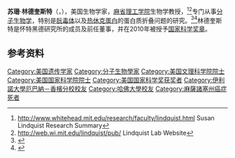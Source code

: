 {{Infobox scientist
|name              = 苏珊·林德奎斯特<br/>Susan Lindquist
|image             = Professor_Susan_Lindquist_ForMemRS.jpg
|caption           = Susan Lindquist
|birth_date        = {{Birth date|1949|06|05}}
|birth_place       = {{USA}}[[伊利諾伊州|伊利諾伊州]][[芝加哥|芝加哥]]
|death_date        = {{Death date and age|2016|10|27|1949|06|05}}
|death_place       = {{USA}}[[麻薩諸塞州|麻薩諸塞州]][[波士頓|波士頓]]
|residence         =
|citizenship       =
|nationality       = {{USA}}
|ethnicity         =
|field             = [[分子生物学|分子生物学]]
|work_institutions = [[Whitehead_Institute|Whitehead Institute]]<br/>[[Massachusetts_Institute_of_Technology|MIT]]<br>[[University_of_Chicago|University of Chicago]]
|alma_mater        = [[Harvard_University|Harvard University]]<br/>[[University_of_Illinois_at_Urbana-Champaign|University of Illinois at Urbana-Champaign]]
|doctoral_advisor  = [[Matthew_Meselson|Matthew Meselson]]<ref name="interview">{{cite journal|title=A flurry of folding problems: an interview with Susan Lindquist by Jane Gitschier|pages=e1002076|issn=1553-7404|journal=PLoS genetics|volume=7|issue=5|date=2011-5|doi=10.1371/journal.pgen.1002076|url=https://www.ncbi.nlm.nih.gov/pubmed/21589898|accessdate=2019-02-13|author=Susan Lindquist|pmid=21589898|pmc=PMC3093363}}</ref>
|doctoral_students = 
|known_for         =  [[蛋白质折叠|蛋白质折叠]]<br/>[[热休克蛋白|热休克蛋白]]<br/>[[朊毒体|朊毒体]]
|author_abbrev_bot =
|author_abbrev_zoo =
|influences        =
|influenced        =
|prizes            = [[Genetics_Society_of_America|Genetics Society of America]] Medal, 2008<ref name="genetics">{{cite journal|title=The 2008 Genetics Society of America Medal|journal=Genetics|date=2008-03-01|doi=10.1534/genetics.104.017834|url=http://www.genetics.org/content/178/3/1125|language=en|volume=178|issue=3|pages=1125–1128|issn=0016-6731|accessdate=2018-04-02|author=Nancy Hopkins}}</ref><br/>[[国家科学奖章|国家科学奖章]]（2010年）
|religion          =
|footnotes         =
|signature         =
}}
'''苏珊·林德奎斯特'''（{{lang-en|'''Susan Lindquist'''}}，{{bd|1949年|6月5日|2016年|10月27日}}），美国生物学家，[[麻省理工学院|麻省理工学院]]生物学教授，<ref>http://www.whitehead.mit.edu/research/faculty/lindquist.html Susan Lindquist Research Summary</ref><ref>http://web.wi.mit.edu/lindquist/pub/ {{Wayback|url=http://web.wi.mit.edu/lindquist/pub/ |date=20120716221555 }} Lindquist Lab Website</ref>专门从事[[分子生物学|分子生物学]]，特别是[[朊毒体|朊毒体]]以及[[热休克蛋白|热休克蛋白]]的蛋白质折叠问题的研究。<ref>{{cite journal|title=The Heat-Shock Response|date=1986-06-01|doi=10.1146/annurev.bi.55.070186.005443|journal=Annual Review of Biochemistry|pages=1151–1191|volume=55|issue=1|issn=0066-4154|url=http://www.annualreviews.org/doi/10.1146/annurev.bi.55.070186.005443|accessdate=2018-04-02|author=S Lindquist}}</ref><ref>{{cite journal|title=The Function of Heat-Shock Proteins in Stress Tolerance: Degradation and Reactivation of Damaged Proteins|date=1993-12-01|doi=10.1146/annurev.ge.27.120193.002253|journal=Annual Review of Genetics|pages=437–496|volume=27|issue=1|issn=0066-4197|url=http://www.annualreviews.org/doi/10.1146/annurev.ge.27.120193.002253|accessdate=2018-04-02|author=D A Parsell, S Lindquist}}</ref>林德奎斯特是怀特黑德研究所的成员及前任董事，并在2010年被授予[[国家科学奖章|国家科学奖章]]。

==参考资料==
{{reflist}}

{{Winners of the National Medal of Science|biological}}

{{Authority control}}
{{DEFAULTSORT:Susan}}
[[Category:美国遗传学家|Category:美国遗传学家]]
[[Category:分子生物學家|Category:分子生物學家]]
[[Category:美国文理科学院院士|Category:美国文理科学院院士]]
[[Category:美国国家科学院院士|Category:美国国家科学院院士]]
[[Category:美国国家科学奖获奖者|Category:美国国家科学奖获奖者]]
[[Category:伊利諾大學厄巴納－香檳分校校友|Category:伊利諾大學厄巴納－香檳分校校友]]
[[Category:哈佛大學校友|Category:哈佛大學校友]]
[[Category:麻薩諸塞州癌症死者|Category:麻薩諸塞州癌症死者]]
